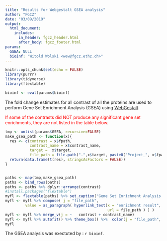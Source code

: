 ```yaml
---
title: "Results for Webgestalt GSEA analysis"
author: "FGCZ"
date: "03/09/2019"
output: 
  html_document:
    includes:
      in_header: fgcz_header.html
      after_body: fgcz_footer.html
params:
  GSEA: NULL
  bioinf: "Witold Wolski <wew@fgcz.ethz.ch>"
---
```




```r

knitr::opts_chunk$set(echo = FALSE)
library(purrr)
library(tidyverse)
library(flextable)

bioinf <- eval(params$bioinf)

```

The fold change estimates for all contrast of all the proteins are used to perform Gene Set Enrichment Analysis (GSEA) using [WebGestalt](www.webgestalt.org). 

<span style="color:red"> If some of the contrasts did NOT produce any significant gene set enrichments, they are not listed in the table below. </span>


```r

tmp <- unlist(params$GSEA, recursive=FALSE)
make_gsea_path <- function(x){
  res <- c(contrast = x$fpath,
           contrast_name = x$contrast_name,
           target =  x$target,
           file_path = file.path(".",x$target, paste0("Project_", x$fpath), "GSEA.html"))
  return(data.frame(t(res), stringsAsFactors = FALSE))
}


paths <- map(tmp,make_gsea_path)
paths <- bind_rows(paths)
paths <- paths %>% dplyr::arrange(contrast)
#install.packages("flextable")
myfl <- flextable(paths) %>% set_caption("Gene Set Enrichment Analysis results (GSEA) using fgczgseaora and WebgestaltR.")
myfl <- myfl %>% compose( j = "file_path",
         value = as_paragraph( hyperlink_text(x = "enrichment result",
                                              url = file_path ) ) )
myfl <- myfl %>% merge_v(j = ~   contrast + contrast_name)
myfl <- myfl %>% autofit() %>% theme_box() %>%  color(j = "file_path", color = "#337ab7") 
myfl
```

The GSEA analysis was exectuted by : `r bioinf`.

